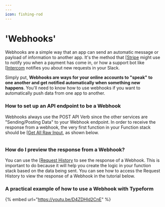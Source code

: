 ```yaml
---
---
icon: fishing-rod
---
```


# 'Webhooks'

Webhooks are a simple way that an app can send an automatic message or payload of information to another app. It's the method that [[Stripe](https://stripe.com/) might use to notify you when a payment has come in, or how a support bot like [[Intercom](https://www.intercom.com/) notifies you about new requests in your Slack.

Simply put, **Webhooks are ways for your online accounts to "speak" to one another and get notified automatically when something new happens**. You'll need to know how to use webhooks if you want to automatically push data from one app to another.

### How to set up an API endpoint to be a Webhook

Webhooks always use the POST API Verb since the other services are "Sending/Posting Data" to your Webhook endpoint. In order to receive the response from a webhook,  the very first function in your Function stack should be [[Get All Raw Input](../the-function-stack/functions/utility-functions.md#get-all-raw-input), as shown below.

<figure><img src="..//assets/image (1) (1).png" alt="" /><figcaption></figcaption></figure>

### How do I preview the response from a Webhook?

You can use the [[Request History](../maintenance-monitoring-and-logging/request-history.mdx) to see the response of a Webhook. This is important to do because it will help you create the logic in your function stack based on the data being sent. You can see how to access the Request History to view the response of a Webhook in the tutorial below.

### A practical example of how to use a Webhook with Typeform

{% embed url="https://youtu.be/D4ZDHId2CnE" %}
